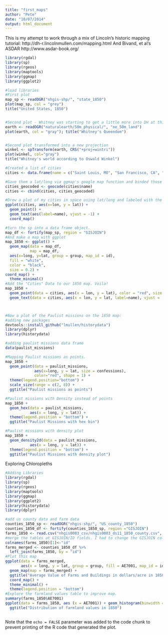 ```yaml
---
title: "first_maps"
author: "Pete"
date: "10/07/2014"
output: html_document
---
```

This is my attempt to work through a mix of Lincoln's historic mapping tutorial: http://dh-r.lincolnmullen.com/mapping.html And Bivand, et al's ASDAR http://www.asdar-book.org/



```r
library(rgdal)
library(sp)
library(rgeos)
library(maptools)
library(ggmap)
library(ggplot2)

#load libraries
#First plot
map_sp <- readOGR("nhgis-shp/", "state_1850") 
plot(map_sp, col = "grey")
title("United States, 1850")


#Second plot - Whitney was starting to get a little more into DH at this point.
earth <- readOGR("naturalearth/50m_physical/", "ne_50m_land")
plot(earth, col = "gray"); title("Whitney's Queendom")


#Second plot transformed into a new projection
winkel <- spTransform(earth, CRS("+proj=wintri"))
plot(winkel, col="gray")
title("Whitney's world according to Oswald Winkel")

#Created a list of cities
cities <- data.frame(name = c("Saint Louis, MO", "San Francisco, CA", "Boston, MA", "Charleston, SC", "Houston, TX"), stringsAsFactors=FALSE)

#Gave them a lat/long via ggmap's google map function and binded those fields to my cities DF
cities_geocoded <- geocode(cities$name)
cities <- cbind(cities, cities_geocoded)

#Drew a plot of my cities in space using lat/long and labeled with the "name" column.
ggplot(cities, aes(x=lon, y = lat)) +
  geom_point() + 
  geom_text(aes(label=name), vjust = -1) + 
  coord_map()

#turn the sp into a data frame object.
map_df <- fortify(map_sp, region = "GISJOIN")
#And make a map with ggplot
map_1850 <- ggplot() + 
  geom_map(data = map_df,
           map = map_df, 
  aes(x=long, y=lat, group = group, map_id = id),
  fill = "white",
  color = "black",
  size = 0.2) +
coord_map() +
  theme_minimal()
#Add the "Cities" Data to our 1850 map. Voila!
map_1850 +
  geom_point(data = cities, aes(x = lon, y = lat), color = "red", size = 3) + 
  geom_text(data = cities, aes(x = lon, y = lat, label=name), vjust = -1)



#Now a plot of the Paulist missions on the 1850 map:
#adding new packages
devtools::install_github("lmullen/historydata")
library(dplyr)
library(historydata)

#adding paulist missions data frame
data(paulist_missions)

#Mapping Paulist missions as points.
map_1850 + 
  geom_point(data = paulist_missions, 
             aes(x=long, y = lat, size = confessions),
             color="red", shape = 1) +
  theme(legend.position="bottom") + 
  scale_size(range = c(2, 8)) + 
  ggtitle("Paulist missions as points")

#Paulist missions with Density instead of points
map_1850 +
  geom_hex(data = paulist_missions, 
           aes(x = long, y = lat)) +
  theme(legend.position = "bottom") +
  ggtitle("Paulist Missions with hex bin")

#Paulist missions with density plot
map_1850 +
  geom_density2d(data = paulist_missions, 
           aes(x = long, y = lat)) +
  theme(legend.position = "bottom") +
  ggtitle("Paulist Missions with density plot")


```


Exploring Chloropleths
```r
#Adding Libraries
library(rgdal)
library(sp)
library(rgeos)
library(maptools)
library(ggmap)
library(ggplot2)
library(historydata)
library(dplyr)

#add us county data and farm data
counties_1850_sp <- readOGR("nhgis-shp/", "US_county_1850")
counties_1850_df <- fortify(counties_1850_sp, region ="GISJOIN")
farms_1850 <- read.csv("nhgis0003_csv/nhgis0003_ds11_1850_county.csv", stringsAsFactors = FALSE)
#merge the tables at GISJOIN/ID fields. I had to change the GISJOIN column to id in "farms_1850" to get them to join correctly
colnames(farms_1850)[1]<-"id"
farms_merged <- counties_1850_df %>% 
  left_join(farms_1850, by = "id")
#Plot this map
ggplot(data = farms_merged,
       aes(x = long, y = lat, group = group, fill = AE7001, map_id = id)) +
  geom_map(map = farms_merged) + 
  ggtitle("Average Value of Farms and Buildings in dollars/acre in 1850") +
  coord_map() + 
  theme_minimal() + 
  theme(legend.position = "bottom")
#Explore the farmland values table to improve map. 
summary(farms_1850$AE7001)
ggplot(data = farms_1850, aes (x = AE7001)) + geom_histogram(binwidth = 10) +
  ggtitle("Distribution of farmland values in 1850")



```

Note that the `echo = FALSE` parameter was added to the code chunk to prevent printing of the R code that generated the plot.
